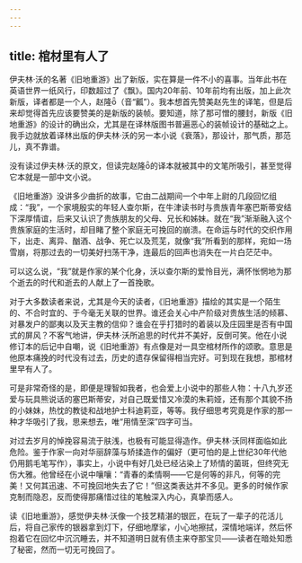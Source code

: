 ```yaml
---
---
---
```

title: 棺材里有人了
---






伊夫林·沃的名著《旧地重游》出了新版，实在算是一件不小的喜事。当年此书在英语世界一纸风行，印数超过了《飘》。国内20年前、10年前均有出版，加上此次新版，译者都是一个人，赵隆（音“瓤”）。我本想首先赞美赵先生的译笔，但是后来却觉得首先应该要赞美的是新版的装帧。要知道，除了那可憎的腰封，新版《旧地重游》的设计的确出众，尤其是在译林版图书普遍恶心的装帧设计的基础之上。我手边就放着译林出版的伊夫林·沃的另一本小说《衰落》，那设计，那气质，那范儿，真不靠谱。

没有读过伊夫林·沃的原文，但读完赵隆的译本就被其中的文笔所吸引，甚至觉得它本就是一部中文小说。

《旧地重游》没讲多少曲折的故事，它由二战期间一个中年上尉的几段回忆组成：“我”，一个家境殷实的年轻人查尔斯，在牛津读书时与贵族青年塞巴斯蒂安结下深厚情谊，后来又认识了贵族朋友的父母、兄长和姊妹。就在“我”渐渐融入这个贵族家庭的生活时，却目睹了整个家庭无可挽回的崩溃。在命运与时代的交织作用下，出走、离异、酗酒、战争、死亡以及荒芜，就像“我”所看到的那样，宛如一场雪崩，将那过去的一切美好扫荡干净，连最后的回声也消失在一片白茫茫中。

可以这么说，“我”就是作家的某个化身，沃以查尔斯的爱怜目光，满怀怅惘地为那个逝去的时代和逝去的人献上了一首挽歌。

对于大多数读者来说，尤其是今天的读者，《旧地重游》描绘的其实是一个陌生的、不合时宜的、于今毫无关联的世界。谁还会关心中产阶级对贵族生活的倾慕、对暴发户的鄙夷以及天主教的信仰？谁会在乎打猎时的着装以及庄园里是否有中国式的屏风？不客气地讲，伊夫林·沃所追思的时代并不美好，反倒可笑。他在小说修订本的后记中自嘲，说《旧地重游》有点像是对一具空棺材所作的颂歌。意思是他原本痛挽的时代没有过去，历史的遗存保留得相当完好。可到现在我想，那棺材里早有人了。

可是非常奇怪的是，即便是理智如我者，也会爱上小说中的那些人物：十八九岁还爱与玩具熊说话的塞巴斯蒂安，对自己既爱惜又冷漠的朱莉娅，还有那个其貌不扬的小妹妹，热忱的教徒和战地护士科迪莉亚，等等。我仔细思考究竟是作家的那一种才华吸引了我，思来想去，唯“用情至深”四字可当。

对过去岁月的悼挽容易流于肤浅，也极有可能显得造作。伊夫林·沃同样面临如此危险。鉴于作家一向对华丽辞藻与矫揉造作的偏好（更可怕的是上世纪30年代他仍用鹅毛笔写作），事实上，小说中有好几处已经沾染上了矫情的菌斑，但终究无伤大雅。他曾经在小说中嚷嚷：“青春的柔情啊——它是何等的非凡，何等的完美！又何其迅速、不可挽回地失去了它！”但这类表达并不多见。更多的时候作家克制而隐忍，反而使得那痛惜过往的笔触深入内心，真挚而感人。

读《旧地重游》，感觉伊夫林·沃像一个技艺精湛的银匠，在玩了一辈子的花活儿后，将自己家传的银器拿到灯下，仔细地摩挲，小心地擦拭，深情地端详，然后怀抱着它在回忆中沉沉睡去，并不知道明日就有债主来夺那宝贝——读者在暗处知悉了秘密，然而一切无可挽回了。